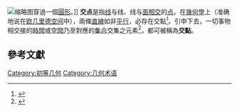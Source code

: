 {{expand|time=2010-05-25T09:33:27+00:00}}
[[File:Circle-line_intersection.svg|缩略图]]穿過一個[[圓形|圓形]]。]]
'''交点'''是指[[线|线]]与线、线与[[面|面]][[相交|相交]]的[[点|点]]。在[[幾何學|幾何學]]上（准确地说在[[欧几里德空间|欧几里德空间]]中），兩條[[直線|直線]]如非[[平行|平行]]，必存在交點<ref>{{Cite MathWorld|Intersection}}</ref>。引申下去，一切事物相交接的[[時間|時間]]或[[空間|空間]]乃至對應的[[集合_(数学)|集合]]交集之元素<ref name=":0">{{Cite book|url=https://books.google.com/books?id=LBvpfEMhurwC|title=Basic Set Theory|last=Vereshchagin|first=Nikolai Konstantinovich|last2=Shen|first2=Alexander|date=2002-01-01|publisher=American Mathematical Soc.|isbn=9780821827314|language=en}}</ref>，都可被稱為'''交點'''。

== 參考文獻 ==
{{Reflist}}
{{几何术语}}
{{Geometry-stub}}

[[Category:初等几何|Category:初等几何]]
[[Category:几何术语|Category:几何术语]]